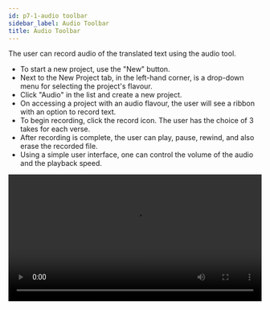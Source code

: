 ```yaml
---
id: p7-1-audio toolbar
sidebar_label: Audio Toolbar
title: Audio Toolbar
---
```


The user can record audio of the translated text using the audio tool.

-   To start a new project, use the "New" button.
-   Next to the New Project tab, in the left-hand corner, is a drop-down menu for selecting the project's flavour.
-   Click "Audio" in the list and create a new project.
-   On accessing a project with an audio flavour, the user will see a ribbon with an option to record text.
-   To begin recording, click the record icon. The user has the choice of 3 takes for each verse.
-   After recording is complete, the user can play, pause, rewind, and also erase the recorded file.
-   Using a simple user interface, one can control the volume of the audio and the playback speed.

<video controls src="/assets/Audio.mov" width="100%" type="video/mov"/>

**Recording Toolbar**

<img src="/assets/Audio.png"  width="1000px" alt="audio"/>

To start recording in Audio mode, the user will see a black ribbon with tools to help in recording

-   The user can control the playback speed with deifferent speed settings
-   New audio recordings are started by clicking **Record**
-   After clicking the record button it will change to a pause button, this will enable the user to pause during recording
-   The **Stop** button will stop the recording completely
-   A **Rewind** button enables user to go backward in the audio playback and review the recording 
-   Play/Pause buttons allow the user to start or stop audio while playback
-   The "Delete" button enables user to remove selected track/verse of audio from their recordings 
-   Volume Control button adjusts the volume level of the playback audio. It allows the user to increase or decrease the sound by clicking  **+** or **-** button
-   The user has the choice of 3 takes **A B C** for each verse, by doble-clicking the user can select the best take for further use 
-   The settings feature enables user to customize the choice of microphone/headphone according to their preferences

**How to delete the audio of a verse?**

-   Go to the verse that needs to be deleted.
-   Click on the **take** that needs to be deleted.
-   Click on the **Delete icon**.

**How to export the audio file?**

-   Access the list of projects.
-   Go to the project you want to export, then click the arrow pointing downward to see a dropdown menu with the project description and three blue dots.
-   Click on the **blue dots** to see a dropdown menu with three options.
    -   Edit
    -   Export
    -   Archive
-   Select **"Export"** from the menu.
-   A dialogue box appears. The user can choose to Export the content as verses (Default), With text(if available), chapter-wise or the full project.
-   Specify the **path** where the file needs to be Exported.
-   Click **Export** after selecting the option.

<video controls src="/assets/export_audio.mov" width="100%" type="video/mov"/>
